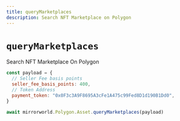 ```yaml
---
title: queryMarketplaces
description: Search NFT Marketplace on Polygon
---
```


# `queryMarketplaces`

Search NFT Marketplace On Polygon

```js
const payload = {
  // Seller Fee basis points
  seller_fee_basis_points: 400,
  // Token Address
  payment_token: "0x0F3c3A9F8695A3cFe1A475c99Fed8D1d190B1Dd0",
}

await mirrorworld.Polygon.Asset.queryMarketplaces(payload)
```

